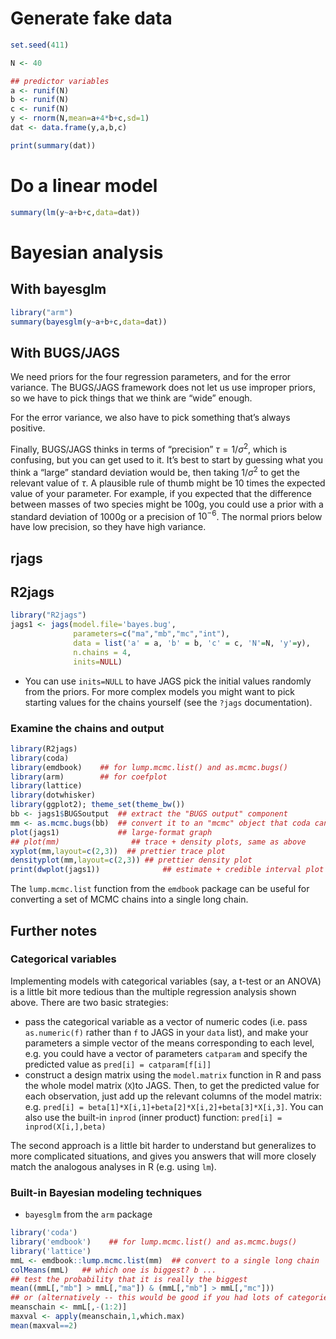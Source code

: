 # Generate fake data

``` r
set.seed(411)

N <- 40

## predictor variables
a <- runif(N)
b <- runif(N)
c <- runif(N)
y <- rnorm(N,mean=a+4*b+c,sd=1)
dat <- data.frame(y,a,b,c)

print(summary(dat))
```

# Do a linear model

``` r
summary(lm(y~a+b+c,data=dat))
```

# Bayesian analysis

## With bayesglm

``` r
library("arm")
summary(bayesglm(y~a+b+c,data=dat))
```

## With BUGS/JAGS

We need priors for the four regression parameters, and for the error variance.  The BUGS/JAGS framework does not let us use improper priors, so we have to pick things that we think are "wide" enough.

For the error variance, we also have to pick something that's always positive.

Finally, BUGS/JAGS thinks in terms of "precision" $\tau=1/\sigma^2$, which is confusing, but you can get used to it. It's best to start by guessing what you think a "large" standard deviation would be, then taking $1/\sigma^2$ to get the relevant value of $\tau.$ A plausible rule of thumb might be 10 times the expected value of your parameter. For example, if you expected that the difference between masses of two species might be 100g, you could use a prior with a standard deviation of 1000g or a precision of $10^{-6}$. The normal priors below have low precision, so they have high variance.

## rjags

## R2jags

``` r
library("R2jags")
jags1 <- jags(model.file='bayes.bug',
              parameters=c("ma","mb","mc","int"),
              data = list('a' = a, 'b' = b, 'c' = c, 'N'=N, 'y'=y),
              n.chains = 4,
              inits=NULL)
```

- You can use `inits=NULL` to have JAGS pick the initial values randomly from the priors. For more complex models you might want to pick starting values for the chains yourself (see the `?jags` documentation).

### Examine the chains and output

``` r
library(R2jags)
library(coda)
library(emdbook)    ## for lump.mcmc.list() and as.mcmc.bugs()
library(arm)        ## for coefplot
library(lattice)
library(dotwhisker)
library(ggplot2); theme_set(theme_bw())
bb <- jags1$BUGSoutput  ## extract the "BUGS output" component
mm <- as.mcmc.bugs(bb)  ## convert it to an "mcmc" object that coda can handle
plot(jags1)             ## large-format graph
## plot(mm)                ## trace + density plots, same as above
xyplot(mm,layout=c(2,3))  ## prettier trace plot
densityplot(mm,layout=c(2,3)) ## prettier density plot
print(dwplot(jags1))              ## estimate + credible interval plot
```

The `lump.mcmc.list` function from the `emdbook` package can be useful for converting a set of MCMC chains into a single long chain.

## Further notes

### Categorical variables

Implementing models with categorical variables (say, a t-test or an ANOVA) is a little bit more tedious than the multiple regression analysis shown above.  There are two basic strategies:

- pass the categorical variable as a vector of numeric codes (i.e. pass `as.numeric(f)` rather than `f` to JAGS in your `data` list), and make your parameters a simple vector of the means corresponding to each level, e.g. you could have a vector of parameters `catparam` and specify the predicted value as `pred[i] = catparam[f[i]]`
- construct a design matrix using the `model.matrix` function in R and pass the whole model matrix (`X`)to JAGS.  Then, to get the predicted value for each observation, just add up the relevant columns of the model matrix: e.g. `pred[i] = beta[1]*X[i,1]+beta[2]*X[i,2]+beta[3]*X[i,3]`.  You can also use the built-in `inprod` (inner product) function: `pred[i] = inprod(X[i,],beta)`

The second approach is a little bit harder to understand but generalizes to more complicated situations, and gives you answers that will more closely match the analogous analyses in R (e.g. using `lm`).

### Built-in Bayesian modeling techniques

- `bayesglm` from the `arm` package

``` r
library('coda')
library('emdbook')    ## for lump.mcmc.list() and as.mcmc.bugs()
library('lattice')
mmL <- emdbook::lump.mcmc.list(mm)  ## convert to a single long chain
colMeans(mmL)   ## which one is biggest? b ...
## test the probability that it is really the biggest
mean((mmL[,"mb"] > mmL[,"ma"]) & (mmL[,"mb"] > mmL[,"mc"]))
## or (alternatively -- this would be good if you had lots of categories)
meanschain <- mmL[,-(1:2)]
maxval <- apply(meanschain,1,which.max)
mean(maxval==2)
```
